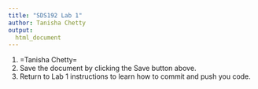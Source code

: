```yaml
---
title: "SDS192 Lab 1"
author: Tanisha Chetty
output:
  html_document
---
```


1. =Tanisha Chetty=
2. Save the document by clicking the Save button above. 
3. Return to Lab 1 instructions to learn how to commit and push you code.
